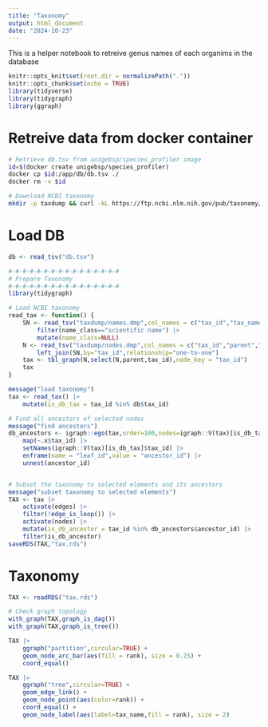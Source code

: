 ```yaml
---
title: "Taxonomy"
output: html_document
date: "2024-10-23"
---
```


This is a helper notebook to retreive genus names of each organims in the database


```r
knitr::opts_knit$set(root.dir = normalizePath("."))
knitr::opts_chunk$set(echo = TRUE)
library(tidyverse)
library(tidygraph)
library(ggraph)
```


# Retreive data from docker container
```bash
# Retrieve db.tsv from unigebsp/species_profiler image
id=$(docker create unigebsp/species_profiler)
docker cp $id:/app/db/db.tsv ./
docker rm -v $id
```


```bash
# Download NCBI taxonomy
mkdir -p taxdump && curl -kL https://ftp.ncbi.nlm.nih.gov/pub/taxonomy/taxdump.tar.gz | tar -C taxdump -zxf -
```


# Load DB
```r
db <- read_tsv("db.tsv") 
```


```r
#-#-#-#-#-#-#-#-#-#-#-#-#-#-#-#
# Prepare Taxonomy
#-#-#-#-#-#-#-#-#-#-#-#-#-#-#-#
library(tidygraph)

# Load NCBI taxonomy
read_tax <- function() {
	SN <- read_tsv("taxdump/names.dmp",col_names = c("tax_id","tax_name","name_class"),col_types="c_c___c_") |> 
		filter(name_class=="scientific name") |>
		mutate(name_class=NULL)
	N <- read_tsv("taxdump/nodes.dmp",col_names = c("tax_id","parent","rank"),col_types="c_c_c_____________________") |>
		left_join(SN,by="tax_id",relationship="one-to-one")
	tax <- tbl_graph(N,select(N,parent,tax_id),node_key = "tax_id")
	tax
}

message("load taxonomy")
tax <- read_tax() |>
	mutate(is_db_tax = tax_id %in% db$tax_id) 

# Find all ancestors of selected nodes
message("find ancestors")
db_ancestors <- igraph::ego(tax,order=100,nodes=igraph::V(tax)[is_db_tax],mode="in") |> 
	map(~.x$tax_id) |>
	setNames(igraph::V(tax)[is_db_tax]$tax_id) |>
	enframe(name = "leaf_id",value = "ancestor_id") |>
	unnest(ancestor_id)


# Subset the taxonomy to selected elements and its ancestors
message("subset taxonomy to selected elements")
TAX <- tax |>
	activate(edges) |>
	filter(!edge_is_loop()) |>
	activate(nodes) |>
	mutate(is_db_ancestor = tax_id %in% db_ancestors$ancestor_id) |>
	filter(is_db_ancestor)
saveRDS(TAX,"tax.rds")
```



# Taxonomy
```r
TAX <- readRDS("tax.rds")

# Check graph topology
with_graph(TAX,graph_is_dag())
with_graph(TAX,graph_is_tree())

TAX |>
	ggraph("partition",circular=TRUE) +
	geom_node_arc_bar(aes(fill = rank), size = 0.25) +
	coord_equal()

TAX |>
	ggraph("tree",circular=TRUE) +
	geom_edge_link() +
	geom_node_point(aes(color=rank)) +
	coord_equal() +
	geom_node_label(aes(label=tax_name,fill = rank), size = 2)
```



```r

```








